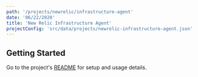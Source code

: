 ```yaml
---
path: '/projects/newrelic/infrastructure-agent'
date: '06/22/2020'
title: 'New Relic Infrastructure Agent'
projectConfig: 'src/data/projects/newrelic-infrastructure-agent.json'
---
```


## Getting Started

Go to the project's [README](https://github.com/newrelic/infrastructure-agent#readme) for setup and usage details.
